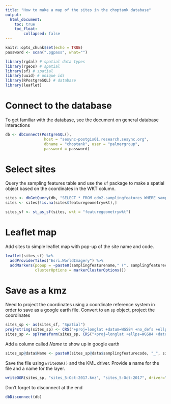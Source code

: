 ```yaml
---
title: "How to make a map of the sites in the choptank database"
output:
  html_document:
    toc: true
    toc_float:
        collapsed: false
---
```


```r
knitr::opts_chunk$set(echo = TRUE)
password <- scan(".pgpass", what="")
```

```r
library(rgdal) # spatial data types
library(rgeos) # spatial 
library(sf) # spatial
library(uuid) # unique ids
library(RPostgreSQL) # database
library(leaflet)
```

# Connect to the database

To get familiar with the database, see the document on general database interactions

```r
db <- dbConnect(PostgreSQL(), 
                 host = "sesync-postgis01.research.sesync.org",
                 dbname = "choptank", user = "palmergroup",
                 password = password)
```

# Select sites

Query the sampling features table and use the `sf` package to make a spatial object based on the coordinates in the WKT column. 

```r
sites <- dbGetQuery(db, "SELECT * FROM odm2.samplingfeatures WHERE samplingfeaturetypecv = 'site'")
sites <- sites[!is.na(sites$featuregeometrywkt),]

sites_sf <- st_as_sf(sites, wkt = "featuregeometrywkt")
```

# Leaflet map

Add sites to simple leaflet map with pop-up of the site name and code. 

```r
leaflet(sites_sf) %>%
  addProviderTiles("Esri.WorldImagery") %>%
  addMarkers(popup = ~paste0(samplingfeaturename," (", samplingfeaturecode, ")"),
             clusterOptions = markerClusterOptions())
```

# Save as a kmz

Need to project the coordinates using a coordinate reference system in order to save as a google earth file. Convert to an `sp` object, project the coordinates

```r
sites_sp <- as(sites_sf, "Spatial")
proj4string(sites_sp) <- CRS("+proj=longlat +datum=WGS84 +no_defs +ellps=WGS84 +towgs84=0,0,0")
sites_sp <- spTransform(sites_sp, CRS("+proj=longlat +ellps=WGS84 +datum=WGS84 +no_defs"))
```

Add a column called *Name* to show up in google earth

```r
sites_sp@data$Name <- paste0(sites_sp@data$samplingfeaturecode, "_", sites_sp@data$samplingfeaturename)
```

Save the file using `writeOGR()` and the KML driver. Provide a name for the file and a name for the layer. 

```r
writeOGR(sites_sp, "sites_5-Oct-2017.kmz", "sites_5-Oct-2017", driver="KML")
```

Don't forget to disconnect at the end

```r
dbDisconnect(db)
```

